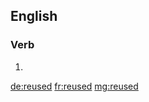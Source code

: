 ==English==

===Verb===
{{head|en|verb form}}

# {{en-past of|reuse}}

[[de:reused]]
[[fr:reused]]
[[mg:reused]]